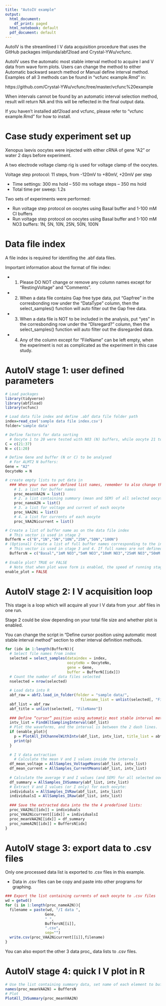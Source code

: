 ```yaml
---
title: "AutoIV example"
output:
  html_document:
    df_print: paged
  html_notebook: default
  pdf_document: default
---
```


AutoIV is the streamlined I V data acquisition procedure that uses the GitHub packages imlijunda/abf2load and Crystal-YWu/vcfunc.


AutoIV uses the automatic most stable interval method to acquire I and V data from wave form plots. Users can change the method to either Automatic backward search method or Manual define interval method. Examples of all 3 methods can be found in "vcfunc example.Rmd" in:

https://github.com/Crystal-YWu/vcfunc/tree/master/vcfunc%20example

When intervals cannot be found by an automatic interval selection method, result will return NA and this will be reflected in the final output data. 

If you haven't installed abf2load and vcfunc, please refer to "vcfunc example.Rmd" for how to install.

# Case study experiment set up
Xenopus laevis oocytes were injected with either cRNA of gene "A2" or water 2 days before experiment.

A two electrode voltage clamp rig is used for voltage clamp of the oocytes.

Voltage step protocol: 11 steps, from -120mV to +80mV, +20mV per step

- Time settings: 300 ms hold – 550 ms voltage steps – 350 ms hold
- Total time per sweep: 1.2s

Two sets of experiments were performed:

- Run voltage step protocol on oocytes using Basal buffer and 1-100 mM Cl buffers
- Run voltage step protocol on oocytes using Basal buffer and 1-100 mM NO3 buffers: 1N, 5N, 10N, 25N, 50N, 100N

# Data file index
A file index is required for identifing the .abf data files. 

Important information about the format of file index:

- 1. Please DO NOT change or remove any column names except for "RestingVoltage" and "Comments".
- 2. When a data file contains Gap free type data, put "Gapfree" in the corresbonding row under the "DataType" column, then the select_samples() function will auto filter out the Gap free data.
- 3. When a data file is NOT to be included in the analysis, put "yes" in the corresbonding row under the "DIsregard?" column, then the select_samples() function will auto filter out the disregarded data.
- 4. Any of the column except for "FileName" can be left empty, when the experiment is not as complicated as the experiment in this case study.

# AutoIV stage 1: user defined parameters
```r
# Load packages
library(tidyverse)
library(abf2load)
library(vcfunc)

# Load data file index and define .abf data file folder path
index=read_csv('sample data file index.csv')
folder='sample data'

# Define factors for data sorting
  # Oocyte 1 to 20 were tested with NO3 (N) buffers, while oocyte 21 to 37 were tested with Cl (C) buffers.
C = c(21:37)
N = c(1:20)

# Define Gene and buffer (N or C) to be analysed
  # For ALMT2 N buffers:
Gene = "A2"
OocyteNo = N

# create empty lists to put data in 
  ### When your own user defined list names, remember to also change the list names in stage 2 and stage 3
    # 1. a list for buffer names
    proc_meanVAA2N = list()
    # 2. a list containing summary (mean and SEM) of all selected oocytes
    proc_nameA2N = list()
    # 3. a list for voltage and current of each oocyte
    proc_VAA2Ni = list()
    # 4. a list for currents of each oocyte
    proc_VAA2Nicurrent = list()

# Create a list of buffer name as on the data file index
  # This vector is used in stage 2
BufferN = c("B","1N","5N","10N","25N","50N","100N")
# (Optional) Create a list of full buffer names corresponding to the index buffer names
  # This vector is used in stage 3 and 4. If full names are not defined, remember to change "BuffersN" to "BufferN" in stage 3 and 4
  BuffersN = c("Basal","1mM NO3","5mM NO3","10mM NO3","25mM NO3","50mM NO3","100mM NO3")
  
# Enable plot? TRUE or FALSE
  # Note that when plot wave form is enabled, the speed of running stage 2 will be very very slow
enable_plot = FALSE
```

# AutoIV stage 2: I V acquisition loop
This stage is a loop which will acquire all your I V data from your .abf files in one run.

Stage 2 could be slow depending on your total file size and whether plot is enabled.

You can change the script in "Define cursor position using automatic most stable interval method" section to other interval definition methods.
```r
for (idx in 1:length(BufferN)){
  # Select file names from index
  selected = select_samples(dataindex = index, 
                            oocyteNo = OocyteNo, 
                            gene = Gene, 
                            buffer = BufferN[[idx]])
  # Count the number of data files selected
  nselected = nrow(selected)
  
  # Load data into R
  abf_raw = abf2.load_in_folder(folder = "sample data/",
                                  filename_list = unlist(selected[, "FileName"]))
  abf_list = abf_raw
  abf_title = unlist(selected[, "FileName"])
  
  ### Define “cursor” position using automatic most stable interval method
  intv_list = FindAllSamplingInterval(abf_list)
  # Plot the waveforms, and the interval is between the 2 dash lines.
  if (enable_plot){
    p = PlotAll_IVChannelWithIntv(abf_list, intv_list, title_list = abf_title)
    print(p)
  }
  
  # I V data extraction
    # Calculate the mean V and I values inside the intervals
  df_mean_voltage = AllSamples_VoltageMeans(abf_list, intv_list)
  df_mean_current = AllSamples_CurrentMeans(abf_list, intv_list)
  
  # Calculate the average V and I values (and SEM) for all selected oocytes:
  df_summary = AllSamples_IVSummary(abf_list, intv_list)
  # Extract V and I values (or I only) for each oocyte:
  individuals = AllSamples_IVRaw(abf_list, intv_list)
  individualsI = AllSamples_IRaw(abf_list, intv_list)
  
  ### Save the extracted data into the the 4 predefined lists:
  proc_VAA2Ni[[idx]] = individuals
  proc_VAA2Nicurrent[[idx]] = individualsI
  proc_meanVAA2N[[idx]] = df_summary
  proc_nameA2N[[idx]] = BuffersN[idx]
}
```

# AutoIV stage 3: export data to .csv files
Only one processed data list is exported to .csv files in this example.

- Data in .csv files can be copy and paste into other programs for graphing.
```r
### Export the list containing currents of each oocyte to .csv files
wd = getwd()
for (i in 1:length(proc_nameA2N)){
  filename = paste(wd, "/I data ", 
                  Gene, 
                  " ", 
                  BuffersN[[i]], 
                  ".csv", 
                  sep="")
  write.csv(proc_VAA2Nicurrent[[i]],filename)
}
```
You can also export the other 3 data proc_ data lists to .csv files.

# AutoIV stage 4: quick I V plot in R
```r
# Use the list containing summary data, set name of each element to buffer names
names(proc_meanVAA2N) = BuffersN
# Plot
PlotAll_IVSummary(proc_meanVAA2N)
```


